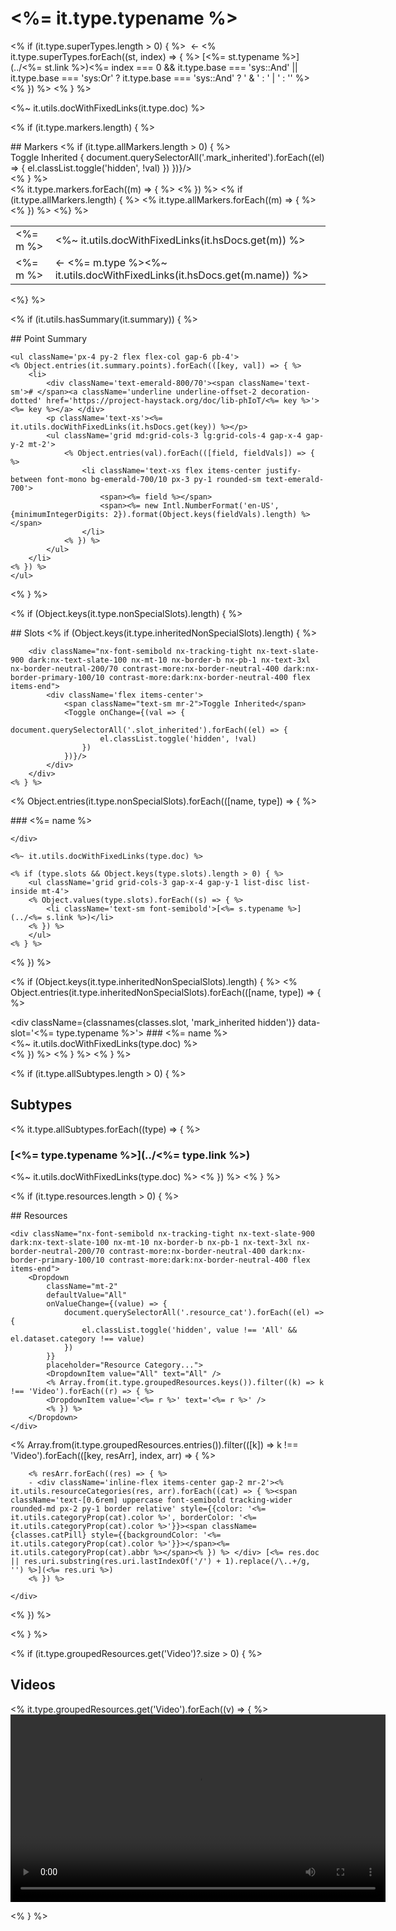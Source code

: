 

# <%= it.type.typename %>
<% if (it.type.superTypes.length > 0) { %>
&nbsp;&larr;&nbsp;<% it.type.superTypes.forEach((st, index) => { %>
[<%= st.typename %>](../<%= st.link %>)<%= index === 0 && it.type.base === 'sys::And' || it.type.base === 'sys:Or' ? it.type.base === 'sys::And' ? ' & ' : ' | ' : '' %>
<% }) %>
<% } %>

<%~ it.utils.docWithFixedLinks(it.type.doc) %>

<% if (it.type.markers.length) { %>
<div className={classes.slotHeader}>
## Markers
	<% if (it.type.allMarkers.length > 0) { %>
	<div className="nx-font-semibold nx-tracking-tight nx-text-slate-900 dark:nx-text-slate-100 nx-mt-10 nx-border-b nx-pb-1 nx-text-3xl nx-border-neutral-200/70 contrast-more:nx-border-neutral-400 dark:nx-border-primary-100/10 contrast-more:dark:nx-border-neutral-400 flex items-end">
		<div className='flex items-center'>
			<span className="text-sm mr-2">Toggle Inherited</span>
			<Toggle onChange={(val => {
				document.querySelectorAll('.mark_inherited').forEach((el) => {
					el.classList.toggle('hidden', !val)
				})
			})}/>
		</div>
	</div>
	<% } %>
</div>
<table className='marker_table'>
	<tbody>
	<% it.type.markers.forEach((m) => { %>
		<tr>
			<td className="p-2 align-top">
				<span className="nx-bg-primary-100 rounded-md px-3 py-1 nx-text-primary-800 w-full inline-block font-semibold text-center text-sm"><%= m %></span>
			</td>
			<td className="p-2 align-top"><%~ it.utils.docWithFixedLinks(it.hsDocs.get(m)) %></td>
		</tr>
	<% }) %>
	<% if (it.type.allMarkers.length) { %>
	<% it.type.allMarkers.forEach((m) => { %>
		<tr className='mark_inherited hidden'>
			<td className="p-2 align-top">
				<span className="border nx-border-primary-100 rounded-md px-3 py-1 w-full inline-block font-semibold text-center text-sm"><%= m %></span>
			</td>
			<td className="p-2 align-top"><span className="nx-bg-primary-100 rounded-md px-3 py-1 nx-text-primary-800 font-semibold text-center text-sm whitespace-nowrap mr-2 inline-block">&larr; <%= m.type %></span><%~ it.utils.docWithFixedLinks(it.hsDocs.get(m.name)) %></td>
		</tr>
	<% }) %>
	<%} %>
	</tbody>
</table>
<%} %>

<% if (it.utils.hasSummary(it.summary)) { %>
<div className={`${classes.summaryBox} flex flex-col bg-emerald-700/5 dark:nx-bg-primary-300/10 nx-rounded-xl mt-10`}>
	<div className='text-sm px-4 py-2 font-semibold bg-emerald-700/5 rounded-t-xl text-emerald-800/70'>
	## Point Summary
	</div>

	<ul className='px-4 py-2 flex flex-col gap-6 pb-4'>
	<% Object.entries(it.summary.points).forEach(([key, val]) => { %>
		<li>
			<div className='text-emerald-800/70'><span className='text-sm'># </span><a className='underline underline-offset-2 decoration-dotted' href='https://project-haystack.org/doc/lib-phIoT/<%= key %>'><%= key %></a> </div>
			<p className='text-xs'><%= it.utils.docWithFixedLinks(it.hsDocs.get(key)) %></p>
			<ul className='grid md:grid-cols-3 lg:grid-cols-4 gap-x-4 gap-y-2 mt-2'>
				<% Object.entries(val).forEach(([field, fieldVals]) => { %>
					<li className='text-xs flex items-center justify-between font-mono bg-emerald-700/10 px-3 py-1 rounded-sm text-emerald-700'>
						<span><%= field %></span>
						<span><%= new Intl.NumberFormat('en-US', {minimumIntegerDigits: 2}).format(Object.keys(fieldVals).length) %></span>
					</li>
				<% }) %>
			</ul>
		</li>
	<% }) %>
	</ul>
</div>
<% } %>

<% if (Object.keys(it.type.nonSpecialSlots).length) { %>
<div className={classes.slotHeader}>
## Slots
	<% if (Object.keys(it.type.inheritedNonSpecialSlots).length) { %>

		<div className="nx-font-semibold nx-tracking-tight nx-text-slate-900 dark:nx-text-slate-100 nx-mt-10 nx-border-b nx-pb-1 nx-text-3xl nx-border-neutral-200/70 contrast-more:nx-border-neutral-400 dark:nx-border-primary-100/10 contrast-more:dark:nx-border-neutral-400 flex items-end">
			<div className='flex items-center'>
				<span className="text-sm mr-2">Toggle Inherited</span>
				<Toggle onChange={(val => {
					document.querySelectorAll('.slot_inherited').forEach((el) => {
						el.classList.toggle('hidden', !val)
					})
				})}/>
			</div>
		</div>
	<% } %>
</div>

<% Object.entries(it.type.nonSpecialSlots).forEach(([name, type]) => { %>
	<div className={classes.slot} data-slot='<%= type.typename %>'>
		### <%= name %>


	</div>

	<%~ it.utils.docWithFixedLinks(type.doc) %>

	<% if (type.slots && Object.keys(type.slots).length > 0) { %>
		<ul className='grid grid-cols-3 gap-x-4 gap-y-1 list-disc list-inside mt-4'>
		<% Object.values(type.slots).forEach((s) => { %>
			<li className='text-sm font-semibold'>[<%= s.typename %>](../<%= s.link %>)</li>
		<% }) %>
		</ul>
	<% } %>

<% }) %>

<% if (Object.keys(it.type.inheritedNonSpecialSlots).length) { %>
	<% Object.entries(it.type.inheritedNonSpecialSlots).forEach(([name, type]) => { %>
	<div className='slot_inherited hidden'>
		<div className={classnames(classes.slot, 'mark_inherited hidden')} data-slot='<%= type.typename %>'>
			### <%= name %>
		</div>
		<%~ it.utils.docWithFixedLinks(type.doc) %>
	</div>
	<% }) %>
<% } %>
<% } %>


<% if (it.type.allSubtypes.length > 0) { %>

## Subtypes

<% it.type.allSubtypes.forEach((type) => { %>

### [<%= type.typename %>](../<%= type.link %>)

<%~ it.utils.docWithFixedLinks(type.doc) %>
<% }) %>
<% } %>

<% if (it.type.resources.length > 0) { %>
<div className={classes.slotHeader}>
## Resources

	<div className="nx-font-semibold nx-tracking-tight nx-text-slate-900 dark:nx-text-slate-100 nx-mt-10 nx-border-b nx-pb-1 nx-text-3xl nx-border-neutral-200/70 contrast-more:nx-border-neutral-400 dark:nx-border-primary-100/10 contrast-more:dark:nx-border-neutral-400 flex items-end">
		<Dropdown
			className="mt-2"
			defaultValue="All"
			onValueChange={(value) => {
				document.querySelectorAll('.resource_cat').forEach((el) => {
					el.classList.toggle('hidden', value !== 'All' && el.dataset.category !== value)
				})
			}}
			placeholder="Resource Category...">
			<DropdownItem value="All" text="All" />
			<% Array.from(it.type.groupedResources.keys()).filter((k) => k !== 'Video').forEach((r) => { %>
			<DropdownItem value='<%= r %>' text='<%= r %>' />
			<% }) %>
		</Dropdown>
	</div>
</div>

<% Array.from(it.type.groupedResources.entries()).filter(([k]) => k !== 'Video').forEach(([key, resArr], index, arr) => { %>
	<div data-category='<%= key %>' className='resource_cat'>

		<% resArr.forEach((res) => { %>
		- <div className='inline-flex items-center gap-2 mr-2'><% it.utils.resourceCategories(res, arr).forEach((cat) => { %><span className='text-[0.6rem] uppercase font-semibold tracking-wider rounded-md px-2 py-1 border relative' style={{color: '<%= it.utils.categoryProp(cat).color %>', borderColor: '<%= it.utils.categoryProp(cat).color %>'}}><span className={classes.catPill} style={{backgroundColor: '<%= it.utils.categoryProp(cat).color %>'}}></span><%= it.utils.categoryProp(cat).abbr %></span><% }) %> </div> [<%= res.doc || res.uri.substring(res.uri.lastIndexOf('/') + 1).replace(/\..+/g, '') %>](<%= res.uri %>)
		<% }) %>

	</div>
<% }) %>

<% } %>

<% if (it.type.groupedResources.get('Video')?.size > 0) { %>

## Videos


<div className='grid grid-cols-3 gap-4'>
	<% it.type.groupedResources.get('Video').forEach((v) => { %>
		<video height="300" controls src="<%= v.uri %>" />
	<% }) %>
</div>

<% } %>
